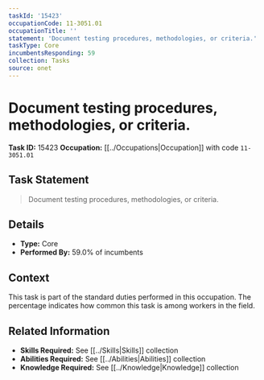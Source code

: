 ```yaml
---
taskId: '15423'
occupationCode: 11-3051.01
occupationTitle: ''
statement: 'Document testing procedures, methodologies, or criteria.'
taskType: Core
incumbentsResponding: 59
collection: Tasks
source: onet
---
```

# Document testing procedures, methodologies, or criteria.

**Task ID:** 15423
**Occupation:** [[../Occupations|Occupation]] with code `11-3051.01`

## Task Statement

> Document testing procedures, methodologies, or criteria.

## Details

- **Type:** Core
- **Performed By:** 59.0% of incumbents

## Context

This task is part of the standard duties performed in this occupation. The percentage indicates how common this task is among workers in the field.

## Related Information

- **Skills Required:** See [[../Skills|Skills]] collection
- **Abilities Required:** See [[../Abilities|Abilities]] collection
- **Knowledge Required:** See [[../Knowledge|Knowledge]] collection
